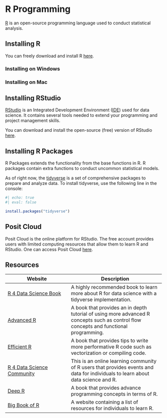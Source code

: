# R Programming

[R](https://www.r-project.org/) is an open-source programming language used to conduct statistical analysis.

## Installing R

You can freely download and install R [here](https://cloud.r-project.org/).

### Installing on Windows

### Installing on Mac

## Installing RStudio

[RStudio](https://posit.co/products/open-source/rstudio/) is an Integrated Development Environment ([IDE](https://en.wikipedia.org/wiki/Integrated_development_environment)) used for data science. It contains several tools needed to extend your programming and project management skills.

You can download and install the open-source (free) version of RStudio [here](https://posit.co/downloads/).

## Installing R Packages

R Packages extends the functionality from the base functions in R. R packages contain extra functions to conduct uncommon statistical models.

As of right now, the [tidyverse](https://www.tidyverse.org/) is a set of comprehensive packages to prepare and analyze data. To install tidyverse, use the following line in the console:

```r
#| echo: true
#| eval: false

install.packages("tidyverse")

```

## Posit Cloud

Posit Cloud is the online platform for RStudio. The free account provides users with limited computing resources that allow them to learn R and RStudio. One can access Posit Cloud [here](https://posit.cloud/).

## Resources

| Website                                                  | Description                                                                                                                           |
|-----------------------------|-------------------------------------------|
| [R 4 Data Science Book](https://r4ds.hadley.nz/)         | A highly recommended book to learn more about R for data science with a tidyverse implementation.                                     |
| [Advanced R](https://adv-r.hadley.nz/)                   | A book that provides an in depth tutorial of using more advanced R concepts such as control flow concepts and functional programming. |
| [Efficient R](https://csgillespie.github.io/efficientR/) | A book that provides tips to write more performative R code such as vectorization or compiling code.                                  |
| [R 4 Data Science Community](https://rfordatasci.com/)   | This is an online learning community of R users that provides events and data for individuals to learn about data science and R.      |
| [Deep R](https://deepr.gagolewski.com/index.html)        | A book that provides advance programming concepts in terms of R.                                                                      |
| [Big Book of R](https://www.bigbookofr.com/)             | A website containing a list of resources for individuals to learn R.                                                                  |
